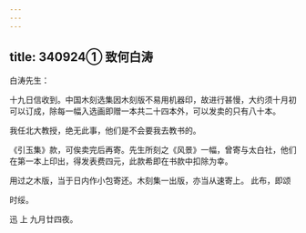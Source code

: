 ```yaml
---
---
---
```

title: 340924① 致何白涛
---




白涛先生：

十九日信收到。中国木刻选集因木刻版不易用机器印，故进行甚慢，大约须十月初可以订成，除每一幅入选画即赠一本共二十四本外，可以发卖的只有八十本。

我任北大教授，绝无此事，他们是不会要我去教书的。

《引玉集》款，可俟卖完后再寄。先生所刻之《风景》一幅，曾寄与太白社，他们在第一本上印出，得发表费四元，此款希即在书款中扣除为幸。

用过之木版，当于日内作小包寄还。木刻集一出版，亦当从速寄上。 此布，即颂

时绥。

迅 上 九月廿四夜。
